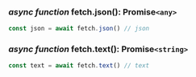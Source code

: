 ### *async function* fetch.json(): Promise`<any>`

```ts
const json = await fetch.json() // json
```

### *async function* fetch.text(): Promise`<string>`

```ts
const text = await fetch.text() // text
```